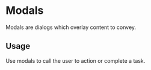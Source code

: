 
<Meta title="Atoms/Modals" component={SignInModal} />

# Modals

Modals are dialogs which overlay content to convey.

## Usage

Use modals to call the user to action or complete a task.

<Preview withToolbar>
    <Story name="signIn">
        <SignInModal showModal={boolean("Show Modal", true)} setShowModal={action('modal-closed')}/>
    </Story>
</Preview>
